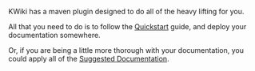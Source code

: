 KWiki has a maven plugin designed to do all of the heavy lifting for you.

All that you need to do is to follow the [[QuickStart|Quickstart]] guide, and deploy your documentation somewhere.

Or, if you are being a little more thorough with your documentation, 
you could apply all of the [[SuggestedDocumentation|Suggested Documentation]].